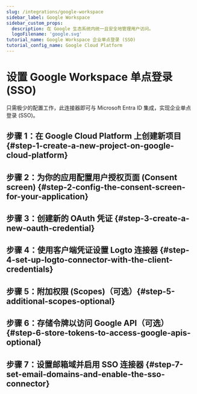 ```yaml
---
slug: /integrations/google-workspace
sidebar_label: Google Workspace
sidebar_custom_props:
  description: 在 Google 生态系统内统一且安全地管理用户访问。
  logoFilename: 'google.svg'
tutorial_name: Google Workspace 企业单点登录 (SSO)
tutorial_config_name: Google Cloud Platform
---
```




# 设置 Google Workspace 单点登录 (SSO)

只需极少的配置工作，此连接器即可与 Microsoft Entra ID 集成，实现企业单点登录 (SSO)。

<GuideTip />

## 步骤 1：在 Google Cloud Platform 上创建新项目 \{#step-1-create-a-new-project-on-google-cloud-platform}

<Step1 />

## 步骤 2：为你的应用配置用户授权页面 (Consent screen) \{#step-2-config-the-consent-screen-for-your-application}

<Step2 />

## 步骤 3：创建新的 OAuth 凭证 \{#step-3-create-a-new-oauth-credential}

<Step3 />

## 步骤 4：使用客户端凭证设置 Logto 连接器 \{#step-4-set-up-logto-connector-with-the-client-credentials}

<Step4 />

## 步骤 5：附加权限 (Scopes)（可选）\{#step-5-additional-scopes-optional}

<Step5 />

## 步骤 6：存储令牌以访问 Google API（可选） \{#step-6-store-tokens-to-access-google-apis-optional}

<Step6 />

## 步骤 7：设置邮箱域并启用 SSO 连接器 \{#step-7-set-email-domains-and-enable-the-sso-connector}

<Step7 />
